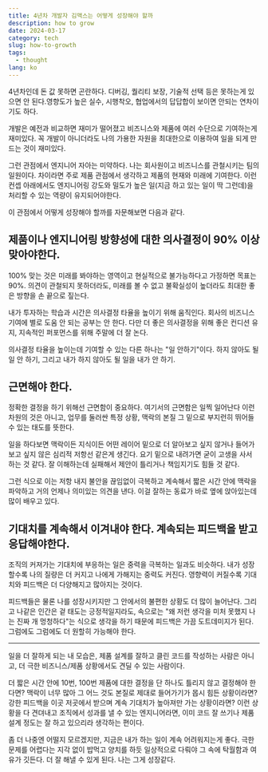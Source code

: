 ```yaml
---
title: 4년차 개발자 김맥스는 어떻게 성장해야 할까
description: how to grow
date: 2024-03-17
category: tech
slug: how-to-growth
tags:
  - thought
lang: ko
---
```


4년차인데 돈 값 못하면 곤란하다. 디버깅, 퀄리티 보장, 기술적 선택 등은 못하는게 있으면 안 된다.영향도가 높은 실수, 시행착오, 협업에서의 답답합이 보이면 안되는 연차이기도 하다.

개발은 예전과 비교하면 재미가 떨어졌고 비즈니스와 제품에 여러 수단으로 기여하는게 재미있다. 꼭 개발이 아니더라도 나의 가용한 자원을 최대한으로 이용하여 일을 되게 만드는 것이 재미있다.

그런 관점에서 엔지니어 자아는 미약하다. 나는 회사원이고 비즈니스를 관철시키는 팀의 일원이다. 차이라면 주로 제품 관점에서 생각하고 제품의 현재와 미래에 기여한다. 이런 컨셉 아래에서도 엔지니어링 강도와 밀도가 높은 일(지금 하고 있는 일이 딱 그런데)을 처리할 수 있는 역량이 유지되어야한다.

이 관점에서 어떻게 성장해야 할까를 자문해보면 다음과 같다.

## 제품이나 엔지니어링 방향성에 대한 의사결정이 90% 이상 맞아야한다.

100% 맞는 것은 미래를 봐야하는 영역이고 현실적으로 불가능하다고 가정하면 목표는 90%. 의견이 관철되지 못하더라도, 미래를 볼 수 없고 불확실성이 높더라도 최대한 좋은 방향을 손 끝으로 짚는다.

내가 투자하는 학습과 시간은 의사결정 타율을 높이기 위해 움직인다. 회사의 비즈니스 기여에 별로 도움 안 되는 공부는 안 한다. 다만 더 좋은 의사결정을 위해 좋은 컨디션 유지, 지속적인 퍼포먼스를 위해 주말에 더 잘 논다.

의사결정 타율을 높이는데 기여할 수 있는 다른 하나는 "일 안하기"이다. 하지 않아도 될 일 안 하기, 그리고 내가 하지 않아도 될 일을 내가 안 하기.

## 근면해야 한다.

정확한 결정을 하기 위해선 근면함이 중요하다. 여기서의 근면함은 일찍 일어난다 이런 차원의 것은 아니고, 업무를 둘러싼 특정 상황, 맥락의 본질 그 밑으로 부지런히 뛰어들 수 있는 태도를 뜻한다.

일을 하다보면 맥락이든 지식이든 어떤 레이어 밑으로 더 알아보고 싶지 않거나 들어가보고 싶지 않은 심리적 저항선 같은게 생긴다. 요기 밑으로 내려가면 굳이 고생을 사서 하는 것 같다. 잘 이해하는데 실패해서 제안이 틀리거나 책임지기도 힘들 것 같다.

그런 식으로 이는 저항 내지 불안을 끊임없이 극복하고 계속해서 짧은 시간 안에 맥락을 파악하고 거의 언제나 의미있는 의견을 낸다. 이걸 잘하는 동료가 바로 옆에 앉아있는데 많이 배우고 있다.

## 기대치를 계속해서 이겨내야 한다. 계속되는 피드백을 받고 응답해야한다.

조직의 커져가는 기대치에 부응하는 일은 중력을 극복하는 일과도 비슷하다. 내가 성장할수록 나의 질량은 더 커지고 나에게 가해지는 중력도 커진다. 영향력이 커질수록 기대치와 피드백은 더 다양해지고 많아지는 것이다.

피드백들은 물론 나를 성장시키지만 그 안에서의 불편한 상황도 더 많이 늘어난다. 그리고 나같은 인간은 겉 태도는 긍정적일지라도, 속으로는 "왜 저런 생각을 미처 못했지 나는 진짜 개 멍청하다"는 식으로 생각을 하기 때문에 피드백은 가끔 도트데미지가 된다. 그럼에도 그럼에도 더 원할히 가능해야 한다.

---

일을 더 잘하게 되는 내 모습은, 제품 설계를 잘하고 클린 코드를 작성하는 사람은 아니고, 더 극한 비즈니스/제품 상황에서도 견딜 수 있는 사람이다.

더 짧은 시간 안에 10번, 100번 제품에 대한 결정을 단 하나도 틀리지 않고 결정해야 한다면? 맥락이 너무 많아 그 어느 것도 본질로 제대로 들어가기가 몹시 힘든 상황이라면? 강한 피드백을 이곳 저곳에서 받으며 계속 기대치가 높아져만 가는 상황이라면? 이런 상황을 다 견뎌내고 조직에서 성과를 낼 수 있는 엔지니어라면, 이미 코드 잘 쓰기나 제품 설계 정도는 잘 하고 있으리라 생각하는 편이다.

좀 더 나중엔 어떨지 모르겠지만, 지금은 내가 하는 일이 계속 어려워지는게 좋다. 극한 문제를 어렵다는 지각 없이 밥먹고 양치를 하듯 일상적으로 다뤄야 그 속에 탁월함과 여유가 깃든다. 더 잘 해낼 수 있게 된다. 나는 그게 성장같다.
